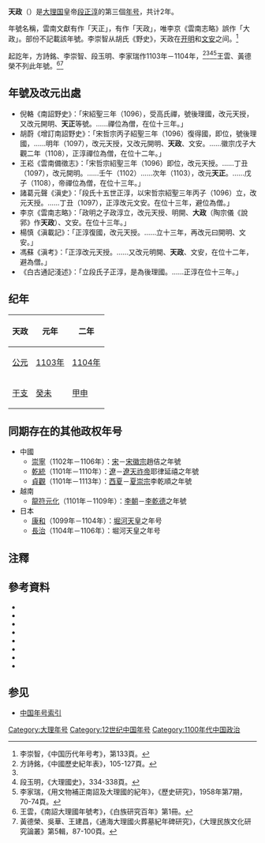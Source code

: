 {{Eranamebox|年号=天政
|起讫时间= 1103年－1104年
|政权= [[大理国|大理国]]
|帝王=[[段正淳|段正淳]]
|历时= 2年
|timeline=<timeline>
ImageSize  = width:200 height:50
PlotArea   = width:180 height:30 left:10 bottom:20
TimeAxis   = orientation:horizontal
DateFormat = yyyy
Period     = from:937 till:1254
AlignBars  = early
ScaleMajor = increment:50 start:937
Colors =
  id:canvas value:rgb(1,1,0.85)
BackgroundColors = canvas:canvas
PlotData =
  width:15 color:black
  bar:era from:start till:end
  bar:era from:1096 till:1108 color:red
  bar:era from:1103 till:1104 color:yellow
</timeline>
|说明= 天政在<span style="color: red">'''大理'''</span>及段正淳时期的位置。
}}
'''天政'''（{{kj|1103年||1104年|}}）是[[大理国|大理国]]皇帝[[段正淳|段正淳]]的第三個[[年号|年号]]，共计2年。

年號名稱，雲南文獻有作「天正」，有作「天政」，唯李京《雲南志略》誤作「大政」。部份不記載該年號。李崇智从胡氏《野史》，天政在[[开明_(大理)|开明]]和[[文安_(大理)|文安]]之间。<ref name="李崇智">李崇智，《中国历代年号考》，第133頁。</ref>

起訖年，方詩銘、李崇智、段玉明、李家瑞作1103年－1104年，<ref>方詩銘，《中國歷史紀年表》，105-127頁。</ref><ref name="李崇智"/><ref>段玉明，《大理國史》，334-338頁。</ref><ref>李家瑞，《用文物補正南詔及大理國的紀年》，《歷史研究》，1958年第7期，70-74頁。</ref>王雲、黃德榮不列此年號。<ref>王雲，《南詔大理國年號考》，《白族研究百年》第1冊。</ref><ref>黃德榮、吳華、王建昌，《通海大理國火葬墓紀年碑研究》，《大理民族文化研究論叢》第5輯，87-100頁。</ref>

==年號及改元出處==
*倪輅《南詔野史》：「宋紹聖三年（1096），受高氏禪，號後理國，改元天授，又改元開明、'''天正'''等號。……禪位為僧，在位十三年。」
*胡蔚《增訂南詔野史》：「宋哲宗丙子紹聖三年（1096）復得國，即位，號後理國，……明年（1097），改元天授，又改元開明、'''天政'''、文安。……徽宗戊子大觀二年（1108），正淳禪位為僧，在位十二年。」
*王崧《雲南備徵志》：「宋哲宗紹聖三年（1096）即位，改元天授。……丁丑（1097），改元開明。……壬午（1102）……次年（1103），改元'''天正'''。……戊子（1108），帝禪位為僧，在位十三年。」
*諸葛元聲《滇史》：「段氏十五世正淳，以宋哲宗紹聖三年丙子（1096）立，改元天授。……丁丑（1097），正淳改元文安。在位十三年，避位為僧。」
*李京《雲南志略》：「政明之子政淳立，改元天授、明開、'''大政'''（陶宗儀《說郛》作'''天政'''）、文安。在位十三年。」
*楊慎《滇載記》：「正淳復國，改元天授。……立十三年，再改元曰開明、文安。」
*馮蘇《滇考》：「正淳改元天授。……又改元明開、'''天政'''、文安，在位十二年，避為僧。」
*《白古通記淺述》：「立段氏子正淳，是為後理國。……正淳在位十三年。」

==纪年==
{| class="wikitable"  style="text-align:center;"
!天政!!元年!!二年
|-
![[公元|公元]]
|[[1103年|1103年]]||[[1104年|1104年]]
|-
![[干支|干支]]
|[[癸未|癸未]]||[[甲申|甲申]]
|}

==同期存在的其他政权年号==
*中國
**[[崇寧|崇寧]]（1102年－1106年）：[[宋朝|宋]]－[[宋徽宗|宋徽宗]]趙佶之年號
**[[乾統|乾統]]（1101年－1110年）：[[遼朝|遼]]－[[遼天祚帝|遼天祚帝]]耶律延禧之年號
**[[貞觀_(西夏)|貞觀]]（1101年－1113年）：[[西夏|西夏]]－[[夏崇宗|夏崇宗]]李乾順之年號
*越南
**[[龍符元化|龍符元化]]（1101年－1109年）：[[李朝_(越南)|李朝]]－[[李乾德|李乾德]]之年號
*日本
**[[康和_(日本)|康和]]（1099年－1104年）：[[堀河天皇|堀河天皇]]之年号
**[[長治_(日本)|長治]]（1104年－1106年）：堀河天皇之年号

==注釋==
{{Reflist}}

==參考資料==
*{{zh}}{{Cite book| author =[[方詩銘|方詩銘]]| title =中國歷史紀年表| edition = | url = |date=2007-03| publisher =上海人民出版社| location = | ISBN =9787208067899}}
*{{zh}}{{Cite book| author =[[鄧洪波|鄧洪波]]| title =東亞歷史年表| edition = | url = |date=2005-03| publisher =國立臺灣大學出版中心| location = | ISBN =9789860005189}}
*{{zh}}{{Cite book| author =[[李崇智|李崇智]]| title =中國歷代年號考| edition = | url = |date=2004-12| publisher =中華書局| location = | ISBN =9787101025125}}
*{{zh}}{{Cite book| author =[[段玉明|段玉明]]| title =大理國史| edition = | url = |date=2001-01| publisher =雲南人民出版社| location = | ISBN =9787811128109}}
*{{zh}}{{Cite book| author =[[趙寅松|趙寅松]]主編| title =白族研究百年| edition = | url = |date=2008-04| publisher =民族出版社| location = | ISBN =9787105092178}}
*{{zh}}{{Cite book| author =[[木芹|木芹]]| title =南詔野史會証| edition = | url = |date=1990-03| publisher =雲南人民出版社| location = | ISBN =7222005412}}
*{{zh}}{{Cite book| author =[[尤中|尤中]]| title =尤中文集| edition = | url = |date=2009-08| publisher =雲南人民出版社| location = | ISBN =9787811128109}}
*{{zh}}{{Cite book| author =[[寸雲激|寸雲激]]| title =大理民族文化研究論叢：第5輯| edition = | url = |date=2012-07| publisher =民族出版社| location = | ISBN =9787105119691}}

==参见==
*[[中国年号列表#南詔及大理|中国年号索引]]

{{年号|[[明开|明开]]|[[中国年号列表|大理年号]]|[[文安_(大理)|文安]]}}
{{大理国年号}}

[[Category:大理年号|Category:大理年号]]
[[Category:12世纪中国年号|Category:12世纪中国年号]]
[[Category:1100年代中国政治|Category:1100年代中国政治]]